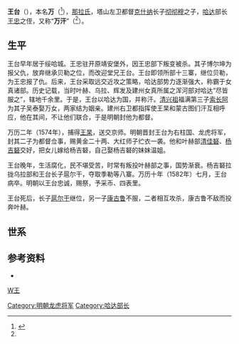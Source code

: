 {{otheruses|王台镇|王台镇|subject=明朝女真人|other=中华人民共和国的乡镇}}
'''王台'''（{{bd|？||1582年}}），本名'''万'''（{{lang-mnc|ᠸᠠᠨ|z=Wan}}<ref name=满洲实录23>{{Cite book|last=佚名|last2=中华书局编|title=《满洲实录·卷1》|publisher=中华书局|year=1986|pages=23|isbn=|url= |ref=harv}}</ref>），[[那拉氏|那拉氏]]，塔山左卫都督[[克什纳|克什纳]]长子[[彻彻穆|彻彻穆]]之子，[[哈达_(海西女真)|哈达]]部长[[王忠_(哈达部长)|王忠]]之侄，又称“'''万汗'''”（{{lang-mnc|‍ᠸᠠᠨ ᡥᠠᠨ|z=Wan han}}<ref name=满洲实录23/>）。

==生平==
王台早年居于绥哈城。王忠驻开原靖安堡外，因王忠部下叛变被杀。其子博尔坤为报父仇，放弃继承贝勒之位，而改迎堂兄王台。王台即领所部十三寨，继位贝勒，为王忠报了仇。后来，王台采取远交近攻之策略，哈达部势力逐渐强大，称霸于女真诸部。历史记载，当时叶赫、乌拉、辉发及建州女真所属之浑河部对哈达“尽皆服之”，辖地千余里。于是，王台以哈达为国，并称汗。[[清兴祖|清兴祖]]福满第三子[[索长阿|索长阿]]为其子吴泰娶万女，两家结为姻亲。建州右卫都指挥使王杲和蒙古图们汗互相呼应，他在其间，不让他们联合，于是明朝封他为都督。

万历二年（1574年），捕得[[王杲|王杲]]，送交京师。明朝晋封王台为右柱国、龙虎将军，封其二子为都督佥事，赐黄金二十两、大红师子纻衣一袭。他和叶赫部[[清佳砮|清佳砮]]、[[杨吉砮|杨吉砮]]交好，把女儿嫁给杨吉砮，自己娶杨吉砮的妹妹温姐。

王台晚年，生活腐化，民不堪受苦，时常有叛投叶赫部之事，国势渐衰。杨吉砮拉拢乌拉部和王台长子扈尔干，夺取季勒等八寨。万历十年（1582年）七月，王台病卒。明朝以王台忠诚，赐祭，予采币、四表里。

王台死后，长子[[扈尔干|扈尔干]]继位，另一子[[康古鲁|康古鲁]]不服，二者相互攻杀，康古鲁不敌而投奔叶赫。

==世系==
{{哈达国主世系图}}

==参考资料==
{{reflist}}
*{{Cite web |url= http://www.guoxue.com/shibu/24shi/qingshigao/qsg_223.htm |title= 《清史稿列传十》 |author= [[赵尔巽|赵尔巽]]等 |accessdate= 2011-03-21 |archive-date= 2011-06-09 |archive-url= https://web.archive.org/web/20110609131047/http://www.guoxue.com/shibu/24shi/qingshigao/qsg_223.htm |dead-url= no }}

{{start box}}
{{s-before|首任}}
{{s-title|[[哈达_(海西女真)|哈达国主]]|1552年－1582年}}
{{s-after|[[扈尔干|扈尔干]]}}
{{end box}}

{{历任哈达国主}}

[[category:哈达国主|W王]]
[[Category:明朝龙虎将军|Category:明朝龙虎将军]]
[[Category:哈达部长|Category:哈达部长]]